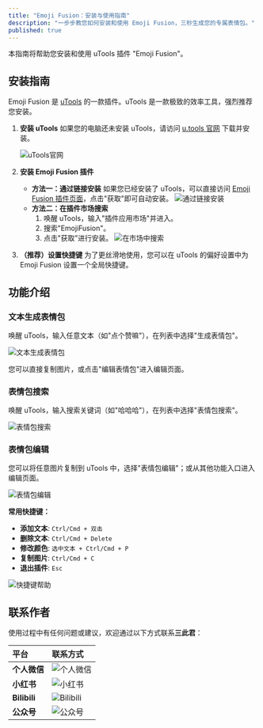 ```yaml
---
title: "Emoji Fusion：安装与使用指南"
description: "一步步教您如何安装和使用 Emoji Fusion，三秒生成您的专属表情包。"
published: true
---
```


本指南将帮助您安装和使用 uTools 插件 "Emoji Fusion"。

## 安装指南

Emoji Fusion 是 [uTools](https://u.tools/) 的一款插件。uTools 是一款极致的效率工具，强烈推荐您安装。

1.  **安装 uTools**
    如果您的电脑还未安装 uTools，请访问 [u.tools 官网](https://u.tools/) 下载并安装。

    ![uTools官网](https://sancijun.feishu.cn/space/api/box/stream/download/asynccode/?code=ZGMyZWM4NmJmNmQwNjE0YjQ4ZTZiMjAxZDdlNmYzZmVfWkV3Z3MzRXROcFpnMmkwVnV6c1RDWEVuRW45cDZmbURfVG9rZW46S21zVmJ1dUpmb0VDUGd4bk5KMWN5VW9IbkZjXzE3NTEwODk4MTM6MTc1MTA5MzQxM19WNA)

2.  **安装 Emoji Fusion 插件**
    - **方法一：通过链接安装**
      如果您已经安装了 uTools，可以直接访问 [Emoji Fusion 插件页面](https://u.tools/plugins/detail/EmojiFusion/?c=2259abd7f6)，点击"获取"即可自动安装。
      ![通过链接安装](https://sancijun.feishu.cn/space/api/box/stream/download/asynccode/?code=NTE2ZWQ1OTI0MjlmYmVkMDk3Y2UwNjExMDQ0YjUzNmZfU1lJc1NwMmlvSGtjMDY5M1NCYkpsR3RGNzY2UGhQMUlfVG9rZW46Tk5QUWJDWVU5b1ZTOWV4TGlTeGNrdjdvbm9nXzE3NTEwODk4MTM6MTc1MTA5MzQxM19WNA)
    - **方法二：在插件市场搜索**
      1. 唤醒 uTools，输入"插件应用市场"并进入。
      2. 搜索"EmojiFusion"。
      3. 点击"获取"进行安装。
      ![在市场中搜索](https://sancijun.feishu.cn/space/api/box/stream/download/asynccode/?code=NTZlODdjMGQ2OWFhZDhlY2JhNzk4MGQ0YzJmNzdkZGNfVGdJeXBzbmR1U1hXNFJFYVlqdFNHeXB4d09GWU02NDFfVG9rZW46UTJFUmJINWJSbzloOGd4WUFmb2NRWjZmbmljXzE3NTEwODk4MTM6MTc1MTA5MzQxM19WNA)

3.  **（推荐）设置快捷键**
    为了更丝滑地使用，您可以在 uTools 的偏好设置中为 Emoji Fusion 设置一个全局快捷键。

## 功能介绍

### 文本生成表情包

唤醒 uTools，输入任意文本（如"点个赞嘛"），在列表中选择"生成表情包"。

![文本生成表情包](https://sancijun.feishu.cn/space/api/box/stream/download/asynccode/?code=MTM0Y2U5MDEzOGQ1ZTIxNzEwN2E3M2RjYjcwNzQ4NTFfQjVncjFWaFNlQkFQN2Jha0JMYkVyc1hoc3pEVWl5YVRfVG9rZW46WW9pUWJvcFpXb3daZUF4Tlg0c2NaYU9PbnRmXzE3NTEwODk4MTM6MTc1MTA5MzQxM19WNA)

您可以直接复制图片，或点击"编辑表情包"进入编辑页面。

### 表情包搜索

唤醒 uTools，输入搜索关键词（如"哈哈哈"），在列表中选择"表情包搜索"。

![表情包搜索](https://sancijun.feishu.cn/space/api/box/stream/download/asynccode/?code=YWEzYTU2ODYyOTc0OTgxNGNiMTFkYjhiNDRhYTM0NDRfWGdtaDNXUkhNQ2NSQVN6a2J5eFRrOWNnbWdSd0hRbFJfVG9rZW46SGN2TmJ6VGFzb1FnYk54QjNwUGNhWU1HbkV2XzE3NTEwODk4MTM6MTc1MTA5MzQxM19WNA)

### 表情包编辑

您可以将任意图片复制到 uTools 中，选择"表情包编辑"；或从其他功能入口进入编辑页面。

![表情包编辑](https://sancijun.feishu.cn/space/api/box/stream/download/asynccode/?code=YjU3MGVmYzBiOGIzYzdiNWEyODBhNGJhMzU2OTc3ODlfVUhUemtSTDNCMzlzMHFXM0czNVdYcjB5OTNQVEY5YUdfVG9rZW46QWF0aGJsdGlVb2phR3B4dnVjOGNpVGlxbm5mXzE3NTEwODk4MTM6MTc1MTA5MzQxM19WNA)

**常用快捷键：**
- **添加文本**: `Ctrl/Cmd + 双击`
- **删除文本**: `Ctrl/Cmd + Delete`
- **修改颜色**: `选中文本 + Ctrl/Cmd + P`
- **复制图片**: `Ctrl/Cmd + C`
- **退出插件**: `Esc`

![快捷键帮助](https://sancijun.feishu.cn/space/api/box/stream/download/asynccode/?code=MDQ2ZDJhOGMyNjZiODQxYzQ3ZjIxYzBiNDdlODNhMzJfbUYzSjRPOTl6NFdYbGlFYjdSWXJLdUZtRVB0djlueG5fVG9rZW46THNkQmJab05Ob1NURW14eEtoZmNHUUh4bm9mXzE3NTEwODk4MTM6MTc1MTA5MzQxM19WNA)

## 联系作者

使用过程中有任何问题或建议，欢迎通过以下方式联系**三此君**：

| 平台 | 联系方式 |
| :--- | :--- |
| **个人微信** | ![个人微信](https://sancijun.feishu.cn/space/api/box/stream/download/asynccode/?code=NzVkYWNjNDBiOTRkODUwMjQ2NmM4MDliYjg1YTgzZGNfR082N1ZBdDU0U0V2VWd0R1QweDAzdzBDYWJ1QzFlaXhfVG9rZW46TXJkUGJrVVhqb0d5cXF4cXEyU2NoYUZRbmViXzE3NTEwODk4MTM6MTc1MTA5MzQxM19WNA) |
| **小红书** | ![小红书](https://sancijun.feishu.cn/space/api/box/stream/download/asynccode/?code=N2EzZTZlNWY3ZmUzM2M0ZWZlODg1N2Q3ZmE3NmJjZWNfVDVFZVVNNXJDSXFPWjJ5alZxdmc1M2dkREpzd0t0dVFfVG9rZW46VGg5S2JLOENvb0E4bU14VWIxOGNkaWp6bjBkXzE3NTEwODk4MTM6MTc1MTA5MzQxM19WNA) |
| **Bilibili** | ![Bilibili](https://sancijun.feishu.cn/space/api/box/stream/download/asynccode/?code=MzgzOTc5ODg5YzAwMjNjNTQ4MzE0MmI1ZDVmNjc5ZTlfdFZNSVBDbXY0b09hbG1FZ3F2UVlzYjFTWFc2RFBqcXRfVG9rZW46TGRERmJKbWRnb1lPUGV4MTNLUmNhQzk4bjBiXzE3NTEwODk4MTM6MTc1MTA5MzQxM19WNA) |
| **公众号** | ![公众号](https://sancijun.feishu.cn/space/api/box/stream/download/asynccode/?code=NTg5ZmQxNjExNjBlMjgxZDdlMWMxMzc5NGRjZGY5ZDRfazNKRE16Z29xaVFTQ2VVQjhVRzhxZzhuNTRSblp1WlRfVG9rZW46WHhXNWI5Vmg4b21uVk94cnh2aGNBNW9OblFmXzE3NTEwODk4MTM6MTc1MTA5MzQxM19WNA) | 